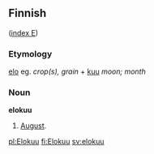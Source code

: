 ==Finnish==
([[Wiktionary:Finnish_index_e|index E]])

===Etymology===

[[elo]] eg. ''crop(s), grain'' + [[kuu#Finnish|kuu]] ''moon; month''

===Noun===
'''elokuu'''

# [[August]].

[[pl:Elokuu]]
[[fi:Elokuu]]
[[sv:elokuu]]